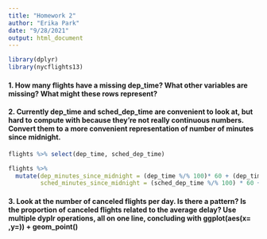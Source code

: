 ```yaml
---
title: "Homework 2"
author: "Erika Park"
date: "9/28/2021"
output: html_document 
---
```


```r
library(dplyr)
library(nycflights13)
``` 
#### 1. How many flights have a missing dep_time? What other variables are missing? What might these rows represent?



#### 2. Currently dep_time and sched_dep_time are convenient to look at, but hard to compute with because they’re not really continuous numbers. Convert them to a more convenient representation of number of minutes since midnight.

```r
flights %>% select(dep_time, sched_dep_time)
``` 

```r
flights %>% 
  mutate(dep_minutes_since_midnight = (dep_time %/% 100)* 60 + (dep_time %%100),
         sched_minutes_since_midnight = (sched_dep_time %/% 100) * 60 + (sched_dep_time %% 100)) #%>% View
``` 


#### 3. Look at the number of canceled flights per day. Is there a pattern? Is the proportion of canceled flights related to the average delay? Use multiple dyplr operations, all on one line, concluding with ggplot(aes(x= ,y=)) + geom_point()

